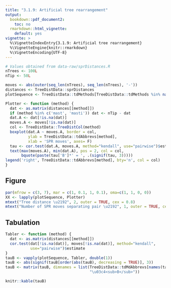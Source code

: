 ```yaml
---
title: "3.1.9: Artificial tree rearrangement"
output: 
  bookdown::pdf_document2:
    toc: no
  rmarkdown::html_vignette:
    default: yes
vignette: >
  %\VignetteIndexEntry{3.1.9: Artificial tree rearrangement}
  %\VignetteEngine{knitr::rmarkdown}
  %\VignetteEncoding{UTF-8}
---
```


```r
# Values obtained from data-raw/sprDistances.R
nTrees <- 100L
nTip <- 50L

moves <- abs(outer(seq_len(nTrees), seq_len(nTrees), '-'))
distances <- TreeDistData::sprDistances
plotSequence <- TreeDistData::tdMethods[TreeDistData::tdMethods %in% names(distances)]

Plotter <- function (method) {
  dat <- as.matrix(distances[[method]])
  if (method %in% c('mast', 'masti')) dat <- nTip - dat
  dat.A <- dat[!is.na(dat)]
  moves.A <- moves[!is.na(dat)]
  col <- TreeDistData::TreeDistCol(method)
  boxplot(dat.A ~ moves.A, border = col, 
          ylab = TreeDistData::tdAbbrevs[method],
          xlab = 'SPR moves', axes= F)
  tau <- cor.test(dat.A, moves.A, method="kendall", use="pairwise")$estimate
  text(max(moves.A), min(dat.A), pos = 2, col = col,
       bquote(paste(tau['B']*' = ', .(signif(tau, 3)))))
legend('right', TreeDistData::tdAbbrevs[method], bty='n', col = col)
}
```

## Figure

```r
par(mfrow = c(3, 7), mar = c(1, 0.1, 1, 0.1), oma=c(1, 1, 0, 0))
XX <- lapply(plotSequence, Plotter)
mtext("Tree distance \u2192", 2, outer = TRUE, cex = 0.8)
mtext("Number of SPR moves separating pair \u2192", 1, outer = TRUE, cex = 0.8)
```

## Tabulation

```r
Tabler <- function (method) {
  dat <- as.matrix(distances[[method]])
  cor.test(dat[!is.na(dat)], moves[!is.na(dat)], method="kendall",
           use="pairwise")$estimate
}
tauB <- vapply(plotSequence, Tabler, double(1))
tauB <- abs(signif(tauB[order(abs(tauB), decreasing = TRUE)], 3))
tauB <- matrix(tauB, dimnames = list(TreeDistData::tdMdAbbrevs[names(tauB)], 
                                     "\u03c4<sub>B</sub>"))

knitr::kable(tauB)
```
